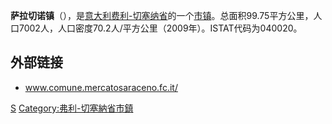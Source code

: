 {{Infobox Italian comune
| name                = 萨拉切诺镇
| official_name       = Mercato Saraceno
| native_name         =
| image_skyline       =
| imagesize           =
| image_alt           =
| image_caption       =
| image_shield        =
| shield_alt          =
| image_map           =
| map_alt             =
| map_caption         =
| pushpin_label_position =
| pushpin_map_alt     =
| latd  =  |latm  =   |lats  =  |latNS  = N
| longd =  |longm =  |longs =   |longEW = E
| coordinates_type    = type:city(278)_region:IT
| coordinates_display = title
| coordinates_footnotes =
| region              = [[艾米利亚-罗马涅大区|艾米利亚-罗马涅大区]]
| province            = [[费利-切塞纳省|费利-切塞纳省]]
| frazioni            =
| mayor_party         =
| mayor               = 
| area_footnotes      =
| area_total_km2      = 99.75
| population_footnotes =
| population_total    = 7002
| population_as_of    = 2009
| pop_density_footnotes =
| elevation_footnotes =
| elevation_m         = 
| twin1               =
| twin1_country       =
| saint               =
| day                 =
| postal_code         =47025
| area_code           = 
| website             = 
| footnotes           = }}

'''萨拉切诺镇'''（{{lang-it|Mercato Saraceno}}），是[[意大利|意大利]][[费利-切塞纳省|费利-切塞纳省]]的一个[[市镇_(意大利)|市镇]]。总面积99.75平方公里，人口7002人，人口密度70.2人/平方公里（2009年）。ISTAT代码为040020。

== 外部链接 ==
* [http://www.comune.mercatosaraceno.fc.it/ www.comune.mercatosaraceno.fc.it/] {{Wayback|url=http://www.comune.mercatosaraceno.fc.it/ |date=20210506125600 }}

{{弗利-切塞納省市鎮}}

[[Category:弗利-切塞納省市鎮|S]]
[[Category:弗利-切塞納省市鎮|Category:弗利-切塞納省市鎮]]


{{Italy-geo-stub}}